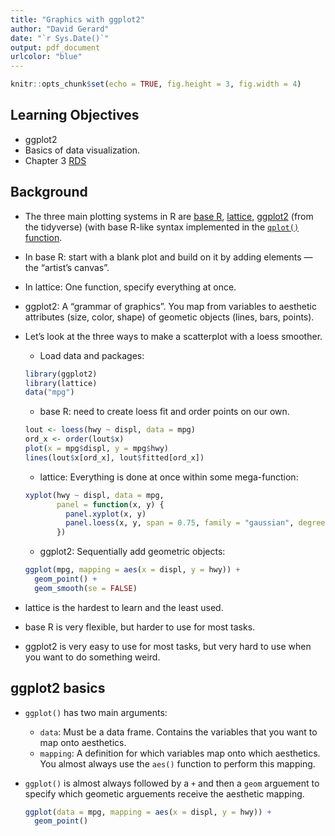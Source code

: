 ---
title: "Graphics with ggplot2"
author: "David Gerard"
date: "`r Sys.Date()`"
output: pdf_document
urlcolor: "blue"
---


```{r setup, include=FALSE}
knitr::opts_chunk$set(echo = TRUE, fig.height = 3, fig.width = 4)
```

## Learning Objectives

- ggplot2
- Basics of data visualization.
- Chapter 3 [RDS](https://r4ds.had.co.nz/)

## Background

- The three main plotting systems in R are [base R](https://dcgerard.github.io/stat_412_612/lectures/03_graphics/03_base_r_cheatsheet.pdf), [lattice](https://rstudio-pubs-static.s3.amazonaws.com/12556_4e02f5564dc24b57b7a8f6d95d2a5cf7.html), [ggplot2](https://www.rstudio.com/resources/cheatsheets/#ggplot2) (from the tidyverse) (with base R-like syntax implemented in the [`qplot()` function](https://dcgerard.github.io/stat_412_612/lectures/03_graphics/03_qplot_cheatsheet.pdf).

- In base R: start with a blank plot and build on it by adding elements --- the "artist's canvas".
- In lattice: One function, specify everything at once.
- ggplot2: A "grammar of graphics". You map from variables to aesthetic attributes (size, color, shape) of geometic objects (lines, bars, points).

- Let's look at the three ways to make a scatterplot with a loess smoother.

    - Load data and packages:
    ```{r}
    library(ggplot2)
    library(lattice)
    data("mpg")
    ```
    
    - base R: need to create loess fit and order points on our own.
    ```{r}
    lout <- loess(hwy ~ displ, data = mpg)
    ord_x <- order(lout$x)
    plot(x = mpg$displ, y = mpg$hwy)
    lines(lout$x[ord_x], lout$fitted[ord_x])
    ```
    
    - lattice: Everything is done at once within some mega-function:
    ```{r}
    xyplot(hwy ~ displ, data = mpg,
           panel = function(x, y) {
             panel.xyplot(x, y)
             panel.loess(x, y, span = 0.75, family = "gaussian", degree = 2)
           })
    ```
    
    - ggplot2: Sequentially add geometric objects:
    ```{r}  
    ggplot(mpg, mapping = aes(x = displ, y = hwy)) +
      geom_point() +
      geom_smooth(se = FALSE)
    ```
    

- lattice is the hardest to learn and the least used.
- base R is very flexible, but harder to use for most tasks.
- ggplot2 is very easy to use for most tasks, but very hard to 
  use when you want to do something weird.
  
## ggplot2 basics

- `ggplot()` has two main arguments:

    - `data`: Must be a data frame. Contains the variables that you want to map onto aesthetics.
    - `mapping`: A definition for which variables map onto which aesthetics. You almost always use the `aes()` function to perform this mapping.

- `ggplot()` is almost always followed by a `+` and then a `geom` arguement to specify which geometic arguements receive the aesthetic mapping.

    ```{r}
    ggplot(data = mpg, mapping = aes(x = displ, y = hwy)) +
      geom_point()
    ```


